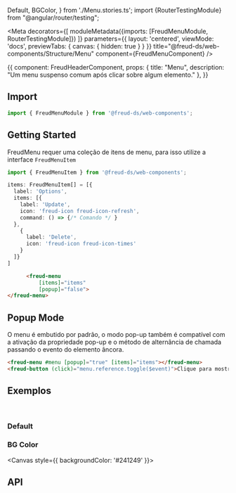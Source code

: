   Default,
  BGColor,
} from './Menu.stories.ts'; import {RouterTestingModule} from "@angular/router/testing";

<Meta
  decorators={[
    moduleMetadata({imports: [FreudMenuModule, RouterTestingModule]})
  ]}
  parameters={{
    layout: 'centered',
    viewMode: 'docs',
    previewTabs: {
      canvas: { hidden: true }
    }
  }}
  title="@freud-ds/web-components/Structure/Menu"
  component={FreudMenuComponent}
/>

<Story name="Storyname-hidden">
  {{
    component: FreudHeaderComponent,
    props: {
      title: "Menu",
      description: "Um menu suspenso comum após clicar sobre algum elemento."
    },
  }}
</Story>

## <a id="importing"></a>Import

```ts
import { FreudMenuModule } from '@freud-ds/web-components';
```

## Getting Started
FreudMenu requer uma coleção de itens de menu, para isso utilize a interface `FreudMenuItem`
```ts
import { FreudMenuItem } from '@freud-ds/web-components';

items: FreudMenuItem[] = [{
  label: 'Options',
  items: [{
    label: 'Update',
    icon: 'freud-icon freud-icon-refresh',
    command: () => {/* Comando */ }
  },
    {
      label: 'Delete',
      icon: 'freud-icon freud-icon-times'
    }
  ]}
]
```
```html
      <freud-menu
          [items]="items"
          [popup]="false">
</freud-menu>
```

## Popup Mode
O menu é embutido por padrão, o modo pop-up também é compatível com a ativação da propriedade pop-up e o método de alternância de chamada passando o evento do elemento âncora.

```html
<freud-menu #menu [popup]="true" [items]="items"></freud-menu>
<freud-button (click)="menu.reference.toggle($event)">Clique para mostrar menu!</freud-button>
```

## <a id="exemplos"></a>Exemplos
<br />

### Default
<Canvas>
  <Story story={Default}/>
</Canvas>

### BG Color
<Canvas style={{ backgroundColor: '#241249' }}>
  <Story story={BGColor}/>
</Canvas>

## <a id="api"></a>API

<ArgsTable of={FreudMenuComponent} />
